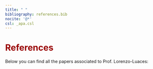 ```yaml
---
title: " "
bibliography: references.bib  
nocite: '@*'
csl: _apa.csl
---
```

<h1 style="color:#990000">**References**</h1>


Below you can find all the papers associated to Prof. Lorenzo-Luaces:
